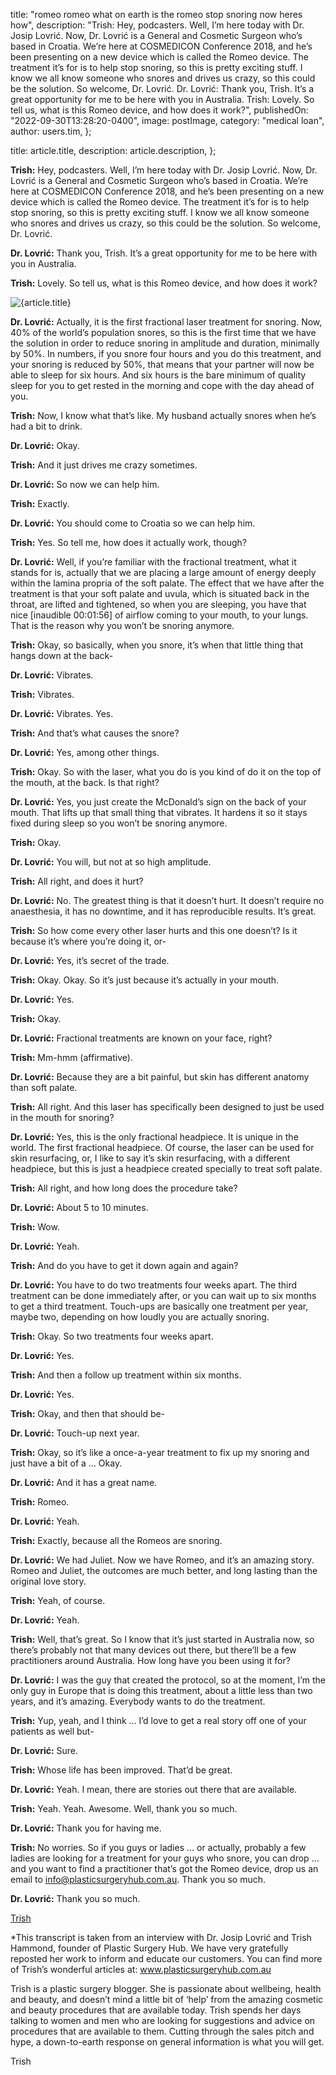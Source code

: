 
  title: "romeo romeo what on earth is the romeo stop snoring now heres how",
  description:
    "Trish: Hey, podcasters. Well, I’m here today with Dr. Josip Lovrić. Now, Dr. Lovrić is a General and Cosmetic Surgeon who’s based in Croatia. We’re here at COSMEDICON Conference 2018, and he’s been presenting on a new device which is called the Romeo device. The treatment it’s for is to help stop snoring, so this is pretty exciting stuff. I know we all know someone who snores and drives us crazy, so this could be the solution. So welcome, Dr. Lovrić. Dr. Lovrić: Thank you, Trish. It’s a great opportunity for me to be here with you in Australia. Trish: Lovely. So tell us, what is this Romeo device, and how does it work?",
  publishedOn: "2022-09-30T13:28:20-0400",
  image: postImage,
  category: "medical loan",
  author: users.tim,
};

  title: article.title,
  description: article.description,
};


**Trish:** Hey, podcasters. Well, I’m here today with Dr. Josip Lovrić. Now, Dr. Lovrić is a General and Cosmetic Surgeon who’s based in Croatia. We’re here at COSMEDICON Conference 2018, and he’s been presenting on a new device which is called the Romeo device. The treatment it’s for is to help stop snoring, so this is pretty exciting stuff. I know we all know someone who snores and drives us crazy, so this could be the solution. So welcome, Dr. Lovrić.

**Dr. Lovrić:** Thank you, Trish. It’s a great opportunity for me to be here with you in Australia.

**Trish:** Lovely. So tell us, what is this Romeo device, and how does it work?

<Image src={postImage} alt={article.title} />

**Dr. Lovrić:** Actually, it is the first fractional laser treatment for snoring. Now, 40% of the world’s population snores, so this is the first time that we have the solution in order to reduce snoring in amplitude and duration, minimally by 50%. In numbers, if you snore four hours and you do this treatment, and your snoring is reduced by 50%, that means that your partner will now be able to sleep for six hours. And six hours is the bare minimum of quality sleep for you to get rested in the morning and cope with the day ahead of you.

**Trish:** Now, I know what that’s like. My husband actually snores when he’s had a bit to drink.

**Dr. Lovrić:** Okay.

**Trish:** And it just drives me crazy sometimes.

**Dr. Lovrić:** So now we can help him.

**Trish:** Exactly.

**Dr. Lovrić:** You should come to Croatia so we can help him.

**Trish:** Yes. So tell me, how does it actually work, though?

**Dr. Lovrić:** Well, if you’re familiar with the fractional treatment, what it stands for is, actually that we are placing a large amount of energy deeply within the lamina propria of the soft palate. The effect that we have after the treatment is that your soft palate and uvula, which is situated back in the throat, are lifted and tightened, so when you are sleeping, you have that nice [inaudible 00:01:56] of airflow coming to your mouth, to your lungs. That is the reason why you won’t be snoring anymore.

**Trish:** Okay, so basically, when you snore, it’s when that little thing that hangs down at the back-

**Dr. Lovrić:** Vibrates.

**Trish:** Vibrates.

**Dr. Lovrić:** Vibrates. Yes.

**Trish:** And that’s what causes the snore?

**Dr. Lovrić:** Yes, among other things.

**Trish:** Okay. So with the laser, what you do is you kind of do it on the top of the mouth, at the back. Is that right?

**Dr. Lovrić:** Yes, you just create the McDonald’s sign on the back of your mouth. That lifts up that small thing that vibrates. It hardens it so it stays fixed during sleep so you won’t be snoring anymore.

**Trish:** Okay.

**Dr. Lovrić:** You will, but not at so high amplitude.

**Trish:** All right, and does it hurt?

**Dr. Lovrić:** No. The greatest thing is that it doesn’t hurt. It doesn’t require no anaesthesia, it has no downtime, and it has reproducible results. It’s great.

**Trish:** So how come every other laser hurts and this one doesn’t? Is it because it’s where you’re doing it, or-

**Dr. Lovrić:** Yes, it’s secret of the trade.

**Trish:** Okay. Okay. So it’s just because it’s actually in your mouth.

**Dr. Lovrić:** Yes.

**Trish:** Okay.

**Dr. Lovrić:** Fractional treatments are known on your face, right?

**Trish:** Mm-hmm (affirmative).

**Dr. Lovrić:** Because they are a bit painful, but skin has different anatomy than soft palate.

**Trish:** All right. And this laser has specifically been designed to just be used in the mouth for snoring?

**Dr. Lovrić:** Yes, this is the only fractional headpiece. It is unique in the world. The first fractional headpiece. Of course, the laser can be used for skin resurfacing, or, I like to say it’s skin resurfacing, with a different headpiece, but this is just a headpiece created specially to treat soft palate.

**Trish:** All right, and how long does the procedure take?

**Dr. Lovrić:** About 5 to 10 minutes.

**Trish:** Wow.

**Dr. Lovrić:** Yeah.

**Trish:** And do you have to get it down again and again?

**Dr. Lovrić:** You have to do two treatments four weeks apart. The third treatment can be done immediately after, or you can wait up to six months to get a third treatment. Touch-ups are basically one treatment per year, maybe two, depending on how loudly you are actually snoring.

**Trish:** Okay. So two treatments four weeks apart.

**Dr. Lovrić:** Yes.

**Trish:** And then a follow up treatment within six months.

**Dr. Lovrić:** Yes.

**Trish:** Okay, and then that should be-

**Dr. Lovrić:** Touch-up next year.

**Trish:** Okay, so it’s like a once-a-year treatment to fix up my snoring and just have a bit of a … Okay.

**Dr. Lovrić:** And it has a great name.

**Trish:** Romeo.

**Dr. Lovrić:** Yeah.

**Trish:** Exactly, because all the Romeos are snoring.

**Dr. Lovrić:** We had Juliet. Now we have Romeo, and it’s an amazing story. Romeo and Juliet, the outcomes are much better, and long lasting than the original love story.

**Trish:** Yeah, of course.

**Dr. Lovrić:** Yeah.

**Trish:** Well, that’s great. So I know that it’s just started in Australia now, so there’s probably not that many devices out there, but there’ll be a few practitioners around Australia. How long have you been using it for?

**Dr. Lovrić:** I was the guy that created the protocol, so at the moment, I’m the only guy in Europe that is doing this treatment, about a little less than two years, and it’s amazing. Everybody wants to do the treatment.

**Trish:** Yup, yeah, and I think … I’d love to get a real story off one of your patients as well but-

**Dr. Lovrić:** Sure.

**Trish:** Whose life has been improved. That’d be great.

**Dr. Lovrić:** Yeah. I mean, there are stories out there that are available.

**Trish:** Yeah. Yeah. Awesome. Well, thank you so much.

**Dr. Lovrić:** Thank you for having me.

**Trish:** No worries. So if you guys or ladies … or actually, probably a few ladies are looking for a treatment for your guys who snore, you can drop … and you want to find a practitioner that’s got the Romeo device, drop us an email to info@plasticsurgeryhub.com.au. Thank you so much.

**Dr. Lovrić:** Thank you so much.

[Trish](https://www.plasticsurgeryhub.com.au/author/trish-2/)

\*This transcript is taken from an interview with Dr. Josip Lovrić and Trish Hammond, founder of Plastic Surgery Hub. We have very gratefully reposted her work to inform and educate our customers. You can find more of Trish’s wonderful articles at: www.plasticsurgeryhub.com.au

Trish is a plastic surgery blogger. She is passionate about wellbeing, health and beauty, and doesn’t mind a little bit of ‘help’ from the amazing cosmetic and beauty procedures that are available today. Trish spends her days talking to women and men who are looking for suggestions and advice on procedures that are available to them. Cutting through the sales pitch and hype, a down-to-earth response on general information is what you will get.

Trish
